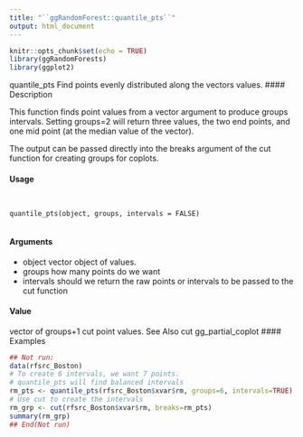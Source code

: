```yaml
---
title: "``ggRandomForest::quantile_pts``"
output: html_document
---
```


```r
knitr::opts_chunk$set(echo = TRUE)
library(ggRandomForests)
library(ggplot2)
```


quantile_pts Find points evenly distributed along the vectors values.
#### Description 

This function finds point values from a vector argument to produce groups intervals. Setting groups=2 will return three values, the two end points, and one mid point (at the median value of the vector).

The output can be passed directly into the breaks argument of the cut function for creating groups for coplots.

#### Usage 
<pre><code>

quantile_pts(object, groups, intervals = FALSE)

</code></pre>

#### Arguments
* object vector object of values.
*  groups how many points do we want
* intervals should we return the raw points or intervals to be passed to the cut function

#### Value
vector of groups+1 cut point values.
See Also
cut gg_partial_coplot
#### Examples 
```r

## Not run:
data(rfsrc_Boston)
# To create 6 intervals, we want 7 points.
# quantile_pts will find balanced intervals
rm_pts <- quantile_pts(rfsrc_Boston$xvar$rm, groups=6, intervals=TRUE)
# Use cut to create the intervals
rm_grp <- cut(rfsrc_Boston$xvar$rm, breaks=rm_pts)
summary(rm_grp)
## End(Not run)
```
